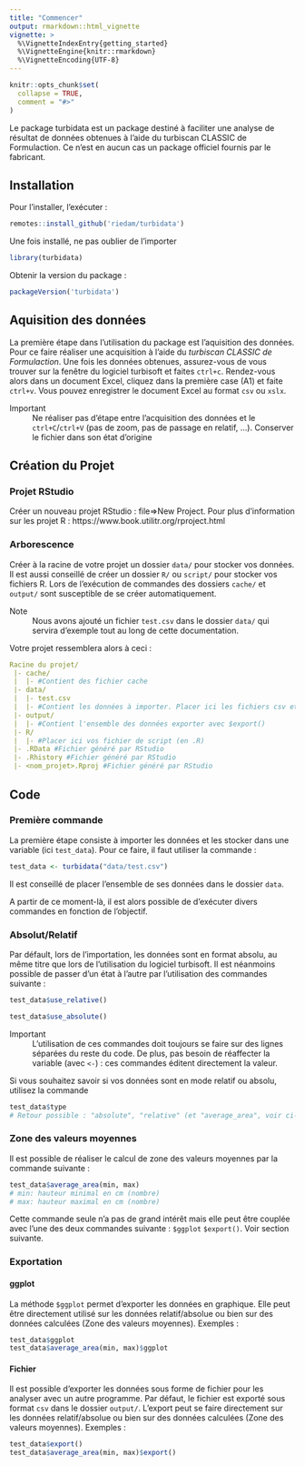 ```yaml
---
title: "Commencer"
output: rmarkdown::html_vignette
vignette: >
  %\VignetteIndexEntry{getting_started}
  %\VignetteEngine{knitr::rmarkdown}
  %\VignetteEncoding{UTF-8}
---
```


```r
knitr::opts_chunk$set(
  collapse = TRUE,
  comment = "#>"
)
```
Le package turbidata est un package destiné à faciliter une analyse de résultat de données obtenues à l'aide du turbiscan CLASSIC de Formulaction. Ce n'est en aucun cas un package officiel fournis par le fabricant.

## Installation
Pour l'installer, l'exécuter :
```r
remotes::install_github('riedam/turbidata')
```
Une fois installé, ne pas oublier de l'importer
```r
library(turbidata)
```
Obtenir la version du package :
```r
packageVersion('turbidata')
```

## Aquisition des données
La première étape dans l'utilisation du package est l'aquisition des données. Pour ce faire réaliser une acquisition à l'aide du *turbiscan CLASSIC de Formulaction*. Une fois les données obtenues, assurez-vous de vous trouver sur la fenêtre du logiciel turbisoft et faites `ctrl+c`. Rendez-vous alors dans un document Excel, cliquez dans la première case (A1) et faite `ctrl+v`. Vous pouvez enregistrer le document Excel au format `csv` ou `xslx`.

Important
  : Ne réaliser pas d'étape entre l'acquisition des données et le `ctrl+C`/`ctrl+V` (pas de zoom, pas de passage en relatif, ...). Conserver le fichier dans son état d'origine
  
## Création du Projet
### Projet RStudio
Créer un nouveau projet RStudio : file=>New Project. 
Pour plus d'information sur les projet R : 
https://www.book.utilitr.org/rproject.html


### Arborescence
Créer à la racine de votre projet un dossier `data/` pour stocker vos données.
Il est aussi conseillé de créer un dossier `R/` ou `script/` pour stocker vos fichiers R.
Lors de l'exécution de commandes des dossiers `cache/` et `output/` sont susceptible de se créer automatiquement.

Note
  : Nous avons ajouté un fichier `test.csv` dans le dossier `data/` qui servira d'exemple tout au long de cette documentation.

Votre projet ressemblera alors à ceci :
```yml
Racine du projet/
 |- cache/
 |  |- #Contient des fichier cache
 |- data/
 |  |- test.csv
 |  |- #Contient les données à importer. Placer ici les fichiers csv et xlsx
 |- output/
 |  |- #Contient l'ensemble des données exporter avec $export()
 |- R/
 |  |- #Placer ici vos fichier de script (en .R)
 |- .RData #Fichier généré par RStudio
 |- .Rhistory #Fichier généré par RStudio
 |- <nom_projet>.Rproj #Fichier généré par RStudio

```

## Code
### Première commande
La première étape consiste à importer les données et les stocker dans une variable (ici `test_data`). Pour ce faire, il faut utiliser la commande :
```r
test_data <- turbidata("data/test.csv")
```
Il est conseillé de placer l'ensemble de ses données dans le dossier `data`.

A partir de ce moment-là, il est alors possible de d'exécuter divers commandes en fonction de l'objectif.

### Absolut/Relatif
Par défault, lors de l'importation, les données sont en format absolu, au même titre que lors de l'utilisation du logiciel turbisoft. Il est néanmoins possible de passer d'un état à l'autre par l'utilisation des commandes suivante :
```r
test_data$use_relative()

test_data$use_absolute()
```
Important
  : L'utilisation de ces commandes doit toujours se faire sur des lignes séparées du reste du code. De plus, pas besoin de réaffecter la variable (avec `<-`) : ces commandes éditent directement la valeur.

Si vous souhaitez savoir si vos données sont en mode relatif ou absolu, utilisez la commande
```r
test_data$type
# Retour possible : "absolute", "relative" (et "average_area", voir ci-dessous) 
```

### Zone des valeurs moyennes 
Il est possible de réaliser le calcul de zone des valeurs moyennes par la commande suivante :
```r
test_data$average_area(min, max)
# min: hauteur minimal en cm (nombre)
# max: hauteur maximal en cm (nombre)
```
Cette commande seule n'a pas de grand intérêt mais elle peut être couplée avec l'une des deux commandes suivante : `$ggplot` `$export()`. Voir section suivante.


### Exportation
#### ggplot
La méthode `$ggplot` permet d'exporter les données en graphique. Elle peut être directement utilisé sur les données relatif/absolue ou bien sur des données calculées (Zone des valeurs moyennes). Exemples :
```r
test_data$ggplot
test_data$average_area(min, max)$ggplot
```

#### Fichier
Il est possible d'exporter les données sous forme de fichier pour les analyser avec un autre programme. Par défaut, le fichier est exporté sous format `csv` dans le dossier `output/`. L'export peut se faire directement sur les données relatif/absolue ou bien sur des données calculées (Zone des valeurs moyennes). Exemples :
```r
test_data$export()
test_data$average_area(min, max)$export()
```
